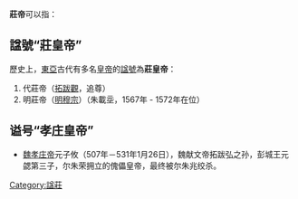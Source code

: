 {{not|庄宗}}
'''莊帝'''可以指：

== 諡號“莊皇帝” ==
歷史上，[[東亞|東亞]]古代有多名[[皇帝|皇帝]]的[[諡號|諡號]]為'''莊皇帝'''：

#代莊帝（[[拓跋觀|拓跋觀]]，追尊）
#明莊帝（[[明穆宗|明穆宗]]）（朱載坖，1567年 - 1572年在位）

== 谥号“孝庄皇帝” ==
* [[魏孝庄帝|魏孝庄帝]]元子攸（507年－531年1月26日），魏献文帝拓跋弘之孙，彭城王元勰第三子，尔朱荣拥立的傀儡皇帝，最终被尔朱兆绞杀。

{{disambig}}

[[Category:諡莊|Category:諡莊]]